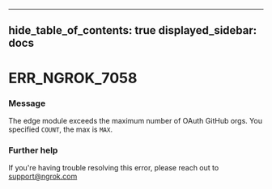 

---
hide_table_of_contents: true
displayed_sidebar: docs
---


# ERR_NGROK_7058

### Message
The edge module exceeds the maximum number of OAuth GitHub orgs. You specified `COUNT`, the max is `MAX`.

<ErrorDetails />



### Further help
If you're having trouble resolving this error, please reach out to [support@ngrok.com](mailto:support@ngrok.com?subject=Help%20with%20ERR_NGROK_7058)

